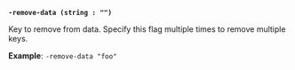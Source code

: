 <a id="kv-flag-remove-data" />

**`-remove-data (string : "")`**

Key to remove from data. Specify this flag multiple times to remove multiple
keys.

**Example**: `-remove-data "foo"`
